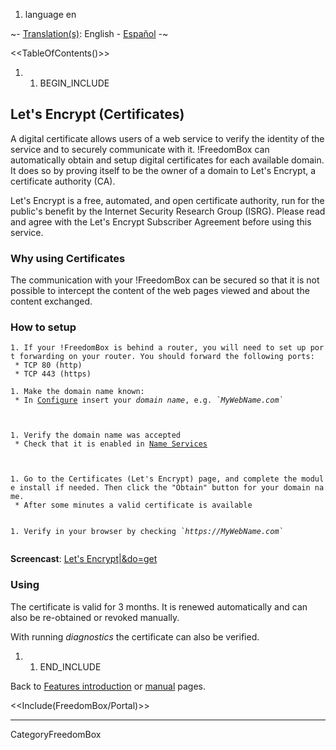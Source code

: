 #language en

~- [[DebianWiki/EditorGuide#translation|Translation(s)]]: English - [[es/FreedomBox/Manual/LetsEncrypt|Español]] -~

<<TableOfContents()>>

## BEGIN_INCLUDE

== Let's Encrypt (Certificates) ==

A digital certificate allows users of a web service to verify the identity of the service and to securely communicate with it. !FreedomBox can automatically obtain and setup digital certificates for each available domain. It does so by proving itself to be the owner of a domain to Let's Encrypt, a certificate authority (CA).

Let's Encrypt is a free, automated, and open certificate authority, run for the public's benefit by the Internet Security Research Group (ISRG). Please read and agree with the Let's Encrypt Subscriber Agreement before using this service.

=== Why using Certificates ===

The communication with your !FreedomBox can be secured so that it is not possible to intercept the content of the web pages viewed and about the content exchanged. 

=== How to setup ===

 1. If your !FreedomBox is behind a router, you will need to set up port forwarding on your router. You should forward the following ports:
  * TCP 80 (http)
  * TCP 443 (https)

 1. Make the domain name known:
  * In [[../Configure|Configure]] insert your ''domain name'', e.g. ''`MyWebName.com`''

  {{attachment:LetsEncrypt-Configure.png|Let's Encrypt|width=800}}

 1. Verify the domain name was accepted
  * Check that it is enabled in [[../NameServices|Name Services]]

  {{attachment:LetsEncrypt-NameServices.png|Let's Encrypt Name Services|width=800}}

 1. Go to the Certificates (Let's Encrypt) page, and complete the module install if needed. Then click the "Obtain" button for your domain name.
  * After some minutes a valid certificate is available
  {{attachment:LetsEncrypt.png|Let's Encrypt|width=800}}

 1. Verify in your browser by checking ''`https://MyWebName.com`''
  {{attachment:LetsEncrypt-Certificate.png|Let's Encrypt Certificate|width=800}}

'''Screencast''': [[attachment:Let's Encrypt.webm|Let's Encrypt|&do=get]]

=== Using ===

The certificate is valid for 3 months. It is renewed automatically and can also be re-obtained or revoked manually.

With running ''diagnostics'' the certificate can also be verified.

## END_INCLUDE

Back to [[FreedomBox/Features|Features introduction]] or [[FreedomBox/Manual|manual]] pages.


<<Include(FreedomBox/Portal)>>

----
CategoryFreedomBox
